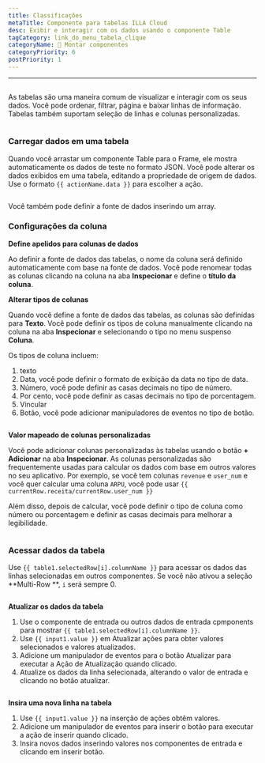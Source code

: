 ```yaml
---
title: Classificações
metaTitle: Componente para tabelas ILLA Cloud
desc: Exibir e interagir com os dados usando o componente Table
tagCategory: link_do_menu_tabela_clique
categoryName: 🧬 Montar componentes
categoryPriority: 6
postPriority: 1
---
```


* * *

## <h2 hidden>Tabela</h2>

As tabelas são uma maneira comum de visualizar e interagir com os seus dados. Você pode ordenar, filtrar, página e baixar linhas de informação. Tabelas também suportam seleção de linhas e colunas personalizadas.

<img
  src='https://cdn.illacloud.com/official-website/img/docs/assemble/table.png'
  alt=""
/>

### Carregar dados em uma tabela

Quando você arrastar um componente Table para o Frame, ele mostra automaticamente os dados de teste no formato JSON. Você pode alterar os dados exibidos em uma tabela, editando a propriedade de origem de dados. Use o formato `{{ actionName.data }}` para escolher a ação.

<img
  src='https://cdn.illacloud.com/official-website/img/docs/assemble/table1.png'
  alt=""
/>

Você também pode definir a fonte de dados inserindo um array.

### Configurações da coluna

**Define apelidos para colunas de dados**

Ao definir a fonte de dados das tabelas, o nome da coluna será definido automaticamente com base na fonte de dados. Você pode renomear todas as colunas clicando na coluna na aba **Inspecionar** e define o **título da coluna**.

**Alterar tipos de colunas**

Quando você define a fonte de dados das tabelas, as colunas são definidas para **Texto**. Você pode definir os tipos de coluna manualmente clicando na coluna na aba **Inspecionar** e selecionando o tipo no menu suspenso **Coluna**.

Os tipos de coluna incluem:

1.  texto
2.  Data, você pode definir o formato de exibição da data no tipo de data.
3.  Número, você pode definir as casas decimais no tipo de número.
4.  Por cento, você pode definir as casas decimais no tipo de porcentagem.
5.  Vincular
6.  Botão, você pode adicionar manipuladores de eventos no tipo de botão.

<img
  src='https://cdn.illacloud.com/official-website/img/docs/assemble/table2.png'
  alt=""
/>

**Valor mapeado de colunas personalizadas**

Você pode adicionar colunas personalizadas às tabelas usando o botão **+ Adicionar** na aba **Inspecionar**. As colunas personalizadas são frequentemente usadas para calcular os dados com base em outros valores no seu aplicativo. Por exemplo, se você tem colunas `revenue` e `user_num` e você quer calcular uma coluna `ARPU`, você pode usar `{{ currentRow.receita/currentRow.user_num }}`

Além disso, depois de calcular, você pode definir o tipo de coluna como número ou porcentagem e definir as casas decimais para melhorar a legibilidade.

<img
  src='https://cdn.illacloud.com/official-website/img/docs/assemble/table3.png'
  alt=""
/>

### Acessar dados da tabela

Use `{{ table1.selectedRow[i].columnName }}` para acessar os dados das linhas selecionadas em outros componentes. Se você não ativou a seleção **Multi-Row **, `i` será sempre 0.

<img
  src='https://cdn.illacloud.com/official-website/img/docs/assemble/table4.png'
  alt=""
/>

**Atualizar os dados da tabela**

1.  Use o componente de entrada ou outros dados de entrada cpmponents para mostrar `{{ table1.selectedRow[i].columnName }}`.
2.  Use `{{ input1.value }}` em Atualizar ações para obter valores selecionados e valores atualizados.
3.  Adicione um manipulador de eventos para o botão Atualizar para executar a Ação de Atualização quando clicado.
4.  Atualize os dados da linha selecionada, alterando o valor de entrada e clicando no botão atualizar.

<img
  src='https://cdn.illacloud.com/official-website/img/docs/assemble/table5.png'
  alt=""
/>

**Insira uma nova linha na tabela**

1.  Use `{{ input1.value }}` na inserção de ações obtêm valores.
2.  Adicione um manipulador de eventos para inserir o botão para executar a ação de inserir quando clicado.
3.  Insira novos dados inserindo valores nos componentes de entrada e clicando em inserir botão.

<img
  src='https://cdn.illacloud.com/official-website/img/docs/assemble/table6.png'
  alt=""
/>
